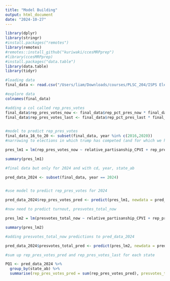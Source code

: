 ```yaml
---
title: "Model Building"
output: html_document
date: "2024-10-27"
---
```


```r
library(dplyr)
library(stringr)
#install.packages("remotes")
library(remotes)
#remotes::install_github("kuriwaki/ccesMRPprep")
#library(ccesMRPprep)
#install.packages("data.table")
library(data.table)
library(tidyr)
```

```r
#loading data
final_data <- read.csv("/Users/liam/Downloads/courses/PLSC_204/ISPS Election Prediction/full_district_data_v2.csv")

```

```r
#explore data
colnames(final_data)

#adding a col called rep_pres_votes
final_data$rep_pres_votes_now <- final_data$rep_pct_pres_now * final_data$presvotes_total_now
final_data$rep_pres_votes_last <- final_data$rep_pct_pres_last * final_data$presvotes_total_last
  
```

```r
#model to predict rep_pres_votes
final_data_16_to_20 <- subset(final_data, year %in% c(2016,2020))
#narrowing to elections in which trump has competed (and for which we have past vote info)

pres_lm1 = lm(rep_pres_votes_now ~ relative_partisanship_CPVI + rep_pres_votes_last + pct_male + pct_senior, data = final_data_16_to_20)

summary(pres_lm1)

```

```r
#final data but only for 2024 and with cd, year, state_ab

pred_data_2024 <- subset(final_data, year == 2024)


#use model to predict rep_pres_votes for 2024

pred_data_2024$rep_pres_votes_pred <- predict(pres_lm1, newdata = pred_data_2024)

```

```r

#now need to predict turnout, presvotes_total_now

pres_lm2 = lm(presvotes_total_now ~ relative_partisanship_CPVI + rep_pres_votes_last + pct_black + pct_latino + pct_senior, data = final_data_16_to_20)

summary(pres_lm2)

```

```r
#adding presvotes_total_now predictions to pred_data_2024

pred_data_2024$presvotes_total_pred <- predict(pres_lm2, newdata = pred_data_2024)

```

```r


#sum up rep_pres_votes_pred and rep_pres_votes_last for each state

PQ1 <- pred_data_2024 %>%
  group_by(state_ab) %>%
  summarise(rep_pres_votes_pred = sum(rep_pres_votes_pred), presvotes_total_pred = sum(presvotes_total_pred), pct_rep_pres_pred = sum(rep_pres_votes_pred) / sum(presvotes_total_pred))



```  
          
```r


```











